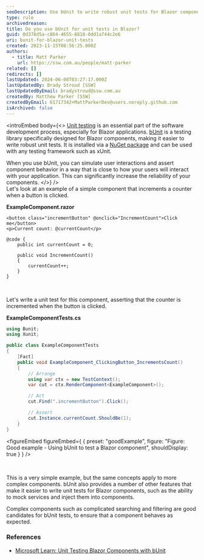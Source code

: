 ```yaml
---
seoDescription: Use bUnit to write robust unit tests for Blazor components and ensure reliable behavior when interacting with user interfaces.
type: rule
archivedreason:
title: Do you use bUnit for unit tests in Blazor?
guid: 0d378d5a-c864-4655-8818-0dd1a744c2e6
uri: bunit-for-blazor-unit-tests
created: 2023-11-15T08:56:25.000Z
authors:
  - title: Matt Parker
    url: https://ssw.com.au/people/matt-parker
related: []
redirects: []
lastUpdated: 2024-06-08T03:27:17.000Z
lastUpdatedBy: Brady Stroud [SSW]
lastUpdatedByEmail: bradystroud@ssw.com.au
createdBy: Matthew Parker [SSW]
createdByEmail: 61717342+MattParkerDev@users.noreply.github.com
isArchived: false
---
```


<introEmbed
  body={<>
[Unit testing](/rules-to-better-unit-tests) is an essential part of the software development process, especially for Blazor applications. [bUnit](https://bunit.dev/) is a testing library specifically designed for Blazor components, making it easier to write robust unit tests. It is installed via a [NuGet package](https://www.nuget.org/packages/bunit) and can be used with any testing framework such as xUnit.

When you use bUnit, you can simulate user interactions and assert component behavior in a way that is close to how your users will interact with your application. This can significantly increase the reliability of your components.
  </>}
/>
<br>
Let's look at an example of a simple component that increments a counter when a button is clicked.

**ExampleComponent.razor**

```razor
<button class="incrementButton" @onclick="IncrementCount">Click me</button>
<p>Current count: @currentCount</p>

@code {
    public int currentCount = 0;

    public void IncrementCount()
    {
        currentCount++;
    }
}
```

<br>

Let's write a unit test for this component, asserting that the counter is incremented when the button is clicked.

**ExampleComponentTests.cs**

```csharp
using Bunit;
using Xunit;

public class ExampleComponentTests
{
    [Fact]
    public void ExampleComponent_ClickingButton_IncrementsCount()
    {
        // Arrange
        using var ctx = new TestContext();
        var cut = ctx.RenderComponent<ExampleComponent>();

        // Act
        cut.Find(".incrementButton").Click();

        // Assert
        cut.Instance.currentCount.ShouldBe(1);
    }
}
```

<figureEmbed figureEmbed={ {
  preset: "goodExample",
  figure: "Figure: Good example - Using bUnit to test a Blazor component",
  shouldDisplay: true
} } />

<br>

This is a very simple example, but the same concepts apply to more complex components. bUnit also provides a number of other features that make it easier to write unit tests for Blazor components, such as the ability to mock services and inject them into components.

Complex components such as complicated searching and filtering are good candidates for bUnit tests, to ensure that a component behaves as expected.

### References

* [Microsoft Learn: Unit Testing Blazor Components with bUnit](https://learn.microsoft.com/en-us/aspnet/core/blazor/test?WT.mc_id=DT-MVP-33518)
